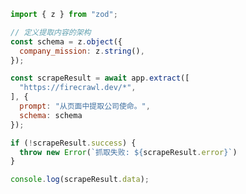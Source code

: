 ```js Node
import { z } from "zod";

// 定义提取内容的架构
const schema = z.object({
  company_mission: z.string(),
});

const scrapeResult = await app.extract([
  "https://firecrawl.dev/*", 
], {
  prompt: "从页面中提取公司使命。",
  schema: schema
});

if (!scrapeResult.success) {
  throw new Error(`抓取失败: ${scrapeResult.error}`)
}

console.log(scrapeResult.data);
```